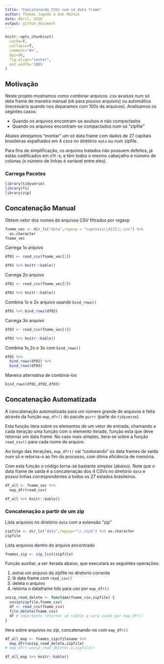 ```yaml
---
title: "Concatenando CSVs num só data frame"
author: Thomas Jagoda & Dan Reznik
date: Abril, 2019
output: github_document
---
```


```r
knitr::opts_chunk$set(
  cache=T,
  collapse=T,
  comment="#>",
  dpi=96,
  fig.align="center",
  out.width='100%'
)
```

## Motivação 

Neste projeto mostramos como combinar arquivos .csv avulsos num só data frame de maneira manual (ok para poucos arquivos) ou automática (necessária quando nos deparamos com 100s de arquivos). Analisamos os segintes casos:

* Quando os arquivos encontram-se avulsos e não compactados
* Quando os arquivos encontram-se compactados num só "zipfile"

Abaixo almejamos "montar" um só data frame com dados de 27 capitais brasileiras espalhados em 4 csvs no diretório `data` ou num zipfile.

Para fins de simplificação, os arquivos tratados não possuem defeitos, já estão codificados em `UTF-8`, e têm todos o mesmo cabeçalho e número de colunas (o número de linhas é variável entre eles).

### Carrega Pacotes

```r
library(tidyverse)
library(fs)
library(zip)
```

## Concatenação Manual

Obtem vetor dos nomes de arquivos CSV filtrados por regexp

```r
fname_vec <- dir_ls("data",regexp = "capitais\\d{2}\\.csv") %>%
  as.character
fname_vec
```

Carrega 1o arquivo

```r
df01 <- read_csv(fname_vec[1])
```

```r
df01 %>% knitr::kable()
```

Carrega 2o arquivo

```r
df02 <- read_csv(fname_vec[2])
```

```r
df02 %>% knitr::kable()
```

Combina 1o e 2o arquivo usando `bind_rows()`

```r
df01 %>% bind_rows(df02)
```

Carrega 3o arquivo 

```r
df03 <- read_csv(fname_vec[3])
```

```r
df03 %>% knitr::kable()
```

Combina 1o,2o e 3o com `bind_rows()`

```r
df01 %>%
  bind_rows(df02) %>%
  bind_rows(df03)
```

Maneira alternativa de combiná-los

```r
bind_rows(df01,df02,df03)
```

## Concatenação Automatizada

A concatenação automatizada para um número grande de arquivos é feita através da função `map_dfr()` do pacote `purrr` (parte do `tidyverse`).

Esta função itera sobre os elementos de um vetor de entrada, chamando a cada iteração uma função com o elemento iterado, função esta que deve retornar um data frame. No caso mais simples, itera-se sobre a função `read_csv()` para cada nome de arquivo.

Ao longo das iterações, `map_dfr()` vai "costurando" os data frames de saída num só e retorna-o ao fim do processo, com ótima eficiência de memória.

Com esta função o código torna-se bastante simples (abaixo). Note que o data frame de saída é a concatenação dos 4 CSVs no diretório `data` e possui linhas correspondentes a todos os 27 estados brasileiros.

```r
df_all <- fname_vec %>%
  map_dfr(read_csv)
```

```r
df_all %>% knitr::kable()
```

### Concatenação a partir de um zip

Lista arquivos no diretório `data` com a extensão "zip"

```r
zipfile <- dir_ls("data",regexp="\\.zip$") %>% as.character
zipfile
```

Lista arquivos dentro do arquivo encontrado

```r
fnames_zip <- zip_list(zipfile)
```

Função auxiliar, a ser iterada abaixo, que executará as
seguintes operações:

1. extrai um arquivo do zipfile no diretorio corrente
1. lê data frame com `read_csv()`
1. deleta o arquivo
1. retorna o dataframe lido para uso por `map_dfr()`

```r
unzip_read_delete <- function(fname_csv,zipfile) {
  unzip(zipfile,fname_csv)
  df <- read_csv(fname_csv)
  file_delete(fname_csv)
  df # importante retornar um tibble q sera usado por map_dfr()
}
```

Itera sobre arquivos no zip, concatenando-os com `map_dfr()`

```r
df_all_map <- fnames_zip$filename %>%
  map_dfr(unzip_read_delete,zipfile)
# map_dfr(~unzip_read_delete(.x,zipfile))
```

```r
df_all_map %>% knitr::kable()
```

